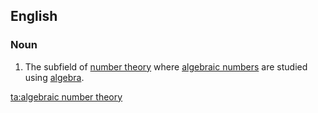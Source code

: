 ==English==

===Noun===
{{en-noun|-|sg=[[algebraic number]] [[theory]]}}
# {{mathematics}} The subfield of [[number theory]] where [[algebraic number]]s are studied using [[algebra]].

[[ta:algebraic number theory]]